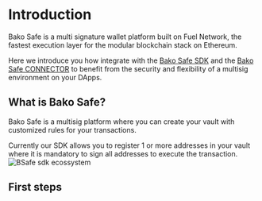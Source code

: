 
# Introduction

Bako Safe is a multi signature wallet platform built on Fuel Network, the fastest execution layer for the modular blockchain stack on Ethereum.

Here we introduce you how integrate with the [Bako Safe SDK](./sdk/installation) and the [Bako Safe CONNECTOR](./connector/what) to benefit from the security and flexibility of a multisig environment on your DApps.

## What is Bako Safe?

Bako Safe is a multisig platform where you can create your vault with customized rules for your transactions.

Currently our SDK allows you to register 1 or more addresses in your vault where it is mandatory to sign all addresses to execute the transaction.
<br />
<Image src="/images/BAKO_SDK_FLUXOGRAM.png" alt="BSafe sdk ecossystem" width={930} height={500} />

## First steps

<Cards num={2}>
    <Card arrow title="SDK" href="./sdk/installation" />
    <Card arrow title="Connector" href="./connector/what" />
</Cards>
